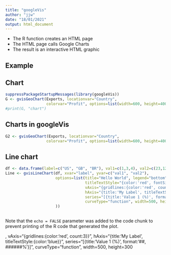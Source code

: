 ```yaml
---
title: "googleVis"
author: "jjw"
date: "18/01/2021"
output: html_document
---
```


* The R function creates an HTML page
* The HTML page calls Google Charts
* The result is an interactive HTML graphic



## Example
## Chart
```r

suppressPackageStartupMessages(library(googleVis))
G <- gvisGeoChart(Exports, locationvar="Country",
                  colorvar="Profit", options=list(width=600, height=400))
#print(G, "chart")


```

## Charts in googleVis



```r
G2 <- gvisGeoChart(Exports, locationvar="Country",
                  colorvar="Profit", options=list(width=600, height=400, region = "150"))
```

## Line chart

```r
df <- data.frame(label=c("US", "GB", "BR"), val1=c(1,3,4), val2=c(23,12,32))
Line <- gvisLineChart(df, xvar="label", yvar=c("val1", "val2"),
                      options=list(title="Hello World", legend="bottom",
                                   titleTextStyle="{color:'red', fontSize:18)",
                                   vAxis="{gridlines:{color:'red', count:3}}",
                                   hAxis="{title:'My Label', titleTextStyle:{color:'blue'}}",
                                   series="[{title:'Value 1 (%)', format:'##, ######%'}]",
                                   curveType="function", width=500, height=300
                      ))
                 
```

Note that the `echo = FALSE` parameter was added to the code chunk to prevent printing of the R code that generated the plot.


,
                      vAxis="{gridlines:{color:'red', count:3}}",
                      hAxis="{title:'My Label', titleTextStyle:{color:'blue}}",
                      series="[{title:'Value 1 (%)', format:'##, ######%'}]",
                      curveType="function", width=500, height=300
